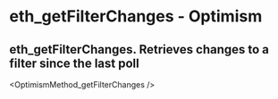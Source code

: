 # eth_getFilterChanges  - Optimism

## eth_getFilterChanges. Retrieves changes to a filter since the last poll


<OptimismMethod_getFilterChanges />
